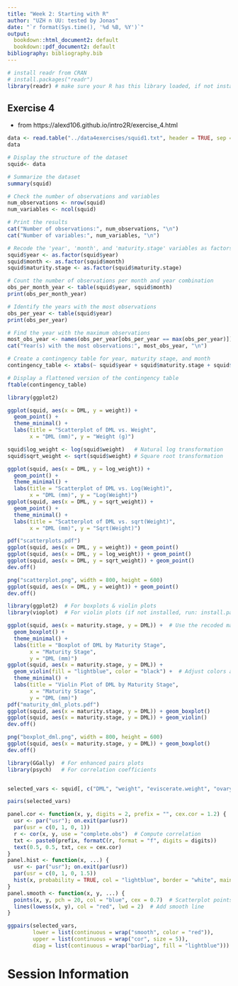 ```yaml
---
title: "Week 2: Starting with R"
author: "UZH n UU: tested by Jonas"
date: "`r format(Sys.time(), '%d %B, %Y')`"
output:
  bookdown::html_document2: default
  bookdown::pdf_document2: default
bibliography: bibliography.bib
---
```


```r
# install readr from CRAN
# install.packages("readr")
library(readr) # make sure your R has this library loaded, if not install it (see line above)
```


## Exercise 4
* from https://alexd106.github.io/intro2R/exercise_4.html
```r
data <- read.table("../data4exercises/squid1.txt", header = TRUE, sep = "\t")
data
```

```r
# Display the structure of the dataset
squid<- data

# Summarize the dataset
summary(squid)

# Check the number of observations and variables
num_observations <- nrow(squid)
num_variables <- ncol(squid)

# Print the results
cat("Number of observations:", num_observations, "\n")
cat("Number of variables:", num_variables, "\n")

# Recode the 'year', 'month', and 'maturity.stage' variables as factors
squid$year <- as.factor(squid$year)
squid$month <- as.factor(squid$month)
squid$maturity.stage <- as.factor(squid$maturity.stage)
```

```r
# Count the number of observations per month and year combination
obs_per_month_year <- table(squid$year, squid$month)
print(obs_per_month_year)

# Identify the years with the most observations
obs_per_year <- table(squid$year)
print(obs_per_year)

# Find the year with the maximum observations
most_obs_year <- names(obs_per_year[obs_per_year == max(obs_per_year)])
cat("Year(s) with the most observations:", most_obs_year, "\n")

# Create a contingency table for year, maturity stage, and month
contingency_table <- xtabs(~ squid$year + squid$maturity.stage + squid$month, data = squid)

# Display a flattened version of the contingency table
ftable(contingency_table)
```

```r
library(ggplot2)

ggplot(squid, aes(x = DML, y = weight)) +
  geom_point() +
  theme_minimal() +
  labs(title = "Scatterplot of DML vs. Weight",
       x = "DML (mm)", y = "Weight (g)")

squid$log_weight <- log(squid$weight)   # Natural log transformation
squid$sqrt_weight <- sqrt(squid$weight) # Square root transformation

ggplot(squid, aes(x = DML, y = log_weight)) +
  geom_point() +
  theme_minimal() +
  labs(title = "Scatterplot of DML vs. Log(Weight)",
       x = "DML (mm)", y = "Log(Weight)")
ggplot(squid, aes(x = DML, y = sqrt_weight)) +
  geom_point() +
  theme_minimal() +
  labs(title = "Scatterplot of DML vs. sqrt(Weight)",
       x = "DML (mm)", y = "Sqrt(Weight)")

pdf("scatterplots.pdf")
ggplot(squid, aes(x = DML, y = weight)) + geom_point()
ggplot(squid, aes(x = DML, y = log_weight)) + geom_point()
ggplot(squid, aes(x = DML, y = sqrt_weight)) + geom_point()
dev.off()

png("scatterplot.png", width = 800, height = 600)
ggplot(squid, aes(x = DML, y = weight)) + geom_point()
dev.off()
```
```r
library(ggplot2)  # For boxplots & violin plots
library(vioplot)  # For violin plots (if not installed, run: install.packages("vioplot"))

ggplot(squid, aes(x = maturity.stage, y = DML)) +  # Use the recoded maturity variable
  geom_boxplot() +
  theme_minimal() +
  labs(title = "Boxplot of DML by Maturity Stage",
       x = "Maturity Stage",
       y = "DML (mm)")
ggplot(squid, aes(x = maturity.stage, y = DML)) + 
  geom_violin(fill = "lightblue", color = "black") +  # Adjust colors as needed
  theme_minimal() +
  labs(title = "Violin Plot of DML by Maturity Stage",
       x = "Maturity Stage",
       y = "DML (mm)")
pdf("maturity_dml_plots.pdf")
ggplot(squid, aes(x = maturity.stage, y = DML)) + geom_boxplot()
ggplot(squid, aes(x = maturity.stage, y = DML)) + geom_violin()
dev.off()

png("boxplot_dml.png", width = 800, height = 600)
ggplot(squid, aes(x = maturity.stage, y = DML)) + geom_boxplot()
dev.off()
```

```r
library(GGally)  # For enhanced pairs plots
library(psych)   # For correlation coefficients


selected_vars <- squid[, c("DML", "weight", "eviscerate.weight", "ovary.weight", "nid.length", "nid.weight")]

pairs(selected_vars)

panel.cor <- function(x, y, digits = 2, prefix = "", cex.cor = 1.2) {
  usr <- par("usr"); on.exit(par(usr))
  par(usr = c(0, 1, 0, 1))
  r <- cor(x, y, use = "complete.obs")  # Compute correlation
  txt <- paste0(prefix, formatC(r, format = "f", digits = digits))
  text(0.5, 0.5, txt, cex = cex.cor)
}
panel.hist <- function(x, ...) {
  usr <- par("usr"); on.exit(par(usr))
  par(usr = c(0, 1, 0, 1.5))
  hist(x, probability = TRUE, col = "lightblue", border = "white", main = "", axes = FALSE)
}
panel.smooth <- function(x, y, ...) {
  points(x, y, pch = 20, col = "blue", cex = 0.7)  # Scatterplot points
  lines(lowess(x, y), col = "red", lwd = 2)  # Add smooth line
}

ggpairs(selected_vars, 
        lower = list(continuous = wrap("smooth", color = "red")),
        upper = list(continuous = wrap("cor", size = 5)),
        diag = list(continuous = wrap("barDiag", fill = "lightblue")))

```




# Session Information



